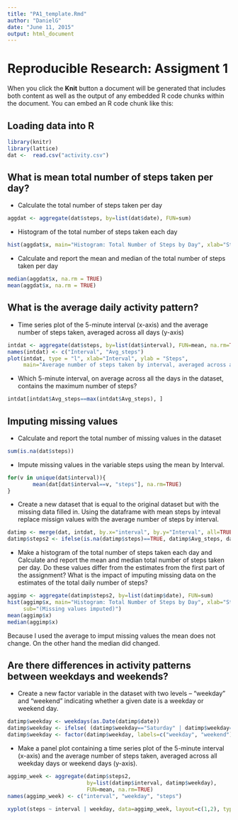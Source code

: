 ```yaml
---
title: "PA1_template.Rmd"
author: "DanielG"
date: "June 11, 2015"
output: html_document
---
```


# Reproducible Research: Assigment 1

When you click the **Knit** button a document will be generated that includes both content as well as the output of any embedded R code chunks within the document. You can embed an R code chunk like this:

## Loading data into R 
```r
library(knitr)
library(lattice)
dat <-  read.csv("activity.csv")
```

## What is mean total number of steps taken per day?

- Calculate the total number of steps taken per day

```r
aggdat <- aggregate(dat$steps, by=list(dat$date), FUN=sum)
```

- Histogram of the total number of steps taken each day

```r
hist(aggdat$x, main="Histogram: Total Number of Steps by Day", xlab="Steps")
```

- Calculate and report the mean and median of the total number of steps taken per day
```r
median(aggdat$x, na.rm = TRUE)
mean(aggdat$x, na.rm = TRUE)
```


## What is the average daily activity pattern?

- Time series plot of the 5-minute interval (x-axis) and the average number of steps taken, averaged across all days (y-axis)

```r
intdat <- aggregate(dat$steps, by=list(dat$interval), FUN=mean, na.rm=TRUE)
names(intdat) <- c("Interval", "Avg_steps")
plot(intdat, type = "l", xlab="Interval", ylab = "Steps", 
     main="Average number of steps taken by interval, averaged across all days")
```

- Which 5-minute interval, on average across all the days in the dataset, contains the maximum number of steps?


```r
intdat[intdat$Avg_steps==max(intdat$Avg_steps), ]
```

## Imputing missing values

- Calculate and report the total number of missing values in the dataset 

```r
sum(is.na(dat$steps))
```

- Impute missing values in the variable steps using the mean by Interval. 

```r
for(v in unique(dat$interval)){
        mean(dat[dat$interval==v, "steps"], na.rm=TRUE)
}
```

- Create a new dataset that is equal to the original dataset but with the missing data filled in. Using the dataframe with mean steps by inteval replace missign values with the average number of steps by interval.

```r
datimp <- merge(dat, intdat, by.x="interval", by.y="Interval", all=TRUE)
datimp$steps2 <- ifelse(is.na(datimp$steps)==TRUE, datimp$Avg_steps, datimp$steps) 
```

- Make a histogram of the total number of steps taken each day and Calculate and report the mean and median total number of steps taken per day. Do these values differ from the estimates from the first part of the assignment? What is the impact of imputing missing data on the estimates of the total daily number of steps?

```r
aggimp <- aggregate(datimp$steps2, by=list(datimp$date), FUN=sum)
hist(aggimp$x, main="Histogram: Total Number of Steps by Day", xlab="Steps", 
     sub="(Missing values imputed)")
mean(aggimp$x)
median(aggimp$x)
```

Because I used the average to imput missing values the mean does not change. On the other hand the median did changed.

## Are there differences in activity patterns between weekdays and weekends?

- Create a new factor variable in the dataset with two levels – “weekday” and “weekend” indicating whether a given date is a weekday or weekend day.

```r
datimp$weekday <- weekdays(as.Date(datimp$date))
datimp$weekday <- ifelse( (datimp$weekday=="Saturday" | datimp$weekday=="Sunday"), 1, 0 )
datimp$weekday <- factor(datimp$weekday, labels=c("weekday", "weekend"))
```

- Make a panel plot containing a time series plot of the 5-minute interval (x-axis) and the average number of steps taken, averaged across all weekday days or weekend days (y-axis).

```r
aggimp_week <- aggregate(datimp$steps2, 
                         by=list(datimp$interval, datimp$weekday), 
                         FUN=mean, na.rm=TRUE)
names(aggimp_week) <- c("interval", "weekday", "steps")

xyplot(steps ~ interval | weekday, data=aggimp_week, layout=c(1,2), type = "l")
```






